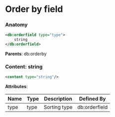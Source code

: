 # Order by field

### Anatomy

```xml
<db:orderfield type="type">
    string
</db:orderfield>
```

**Parents**: db:orderby

### Content: string

```xml
<content type="string"/>
```

**Attributes**:

| Name | Type | Description | Defined By |
| ---- | ---- | ----------- | ---------- |
| type | type | Sorting type | db:orderfield |


